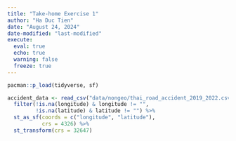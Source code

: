 ```yaml
---
title: "Take-home Exercise 1"
author: "Ha Duc Tien"
date: "August 24, 2024"
date-modified: "last-modified"
execute: 
  eval: true
  echo: true
  warning: false
  freeze: true
---
```


```r
pacman::p_load(tidyverse, sf)
```

```r
accident_data <- read_csv("data/nongeo/thai_road_accident_2019_2022.csv") %>%
  filter(!is.na(longitude) & longitude != "",
         !is.na(latitude) & latitude != "") %>%
  st_as_sf(coords = c("longitude", "latitude"), 
           crs = 4326) %>%
  st_transform(crs = 32647)
```
